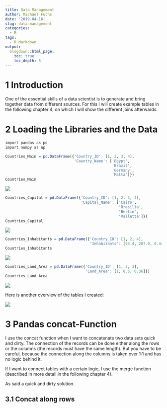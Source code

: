 ```yaml
---
title: Data Management
author: Michael Fuchs
date: '2019-04-16'
slug: data-management
categories:
  - R
tags:
  - R Markdown
output:
  blogdown::html_page:
    toc: true
    toc_depth: 5
---
```



# 1 Introduction

One of the essential skills of a data scientist is to generate and bring together data from different sources.
For this I will create example tables in the following chapter 4, on which I will show the different joins afterwards. 

# 2 Loading the Libraries and the Data

```r
import pandas as pd
import numpy as np
```


```r
Countries_Main = pd.DataFrame({'Country_ID': [1, 2, 3, 4], 
                               'Country_Name': ['Egypt', 
                                                'Brazil', 
                                                'Germany', 
                                                'Malta']})
Countries_Main
```

![](/post/2019-04-16-data-management_files/p7p1.png)


```r
Countries_Capital = pd.DataFrame({'Country_ID': [1, 2, 3, 4], 
                                  'Capital_Name': ['Cairo', 
                                                   'Brasilia', 
                                                   'Berlin', 
                                                   'Valletta']})
Countries_Capital
```

![](/post/2019-04-16-data-management_files/p7p2.png)


```r
Countries_Inhabitants = pd.DataFrame({'Country_ID': [1, 2, 4], 
                                      'Inhabitants': [93.4, 207.9, 0.44]})
Countries_Inhabitants
```

![](/post/2019-04-16-data-management_files/p7p3.png)



```r
Countries_Land_Area = pd.DataFrame({'Country_ID': [1, 2, 3], 
                                    'Land_Area': [1, 8.5, 0.36]})
Countries_Land_Area
```

![](/post/2019-04-16-data-management_files/p7p4.png)



Here is another overview of the tables I created:


![](/post/2019-04-16-data-management_files/p7p5.png)


# 3 Pandas concat-Function


I use the concat function when I want to concatenate two data sets quick and dirty. 
The connection of the records can be done either along the rows or the columns (the records must have the same length). 
But you have to be careful, because the connection along the columns is taken over 1:1 and has no logic behind it. 

If I want to connect tables with a certain logic, I use the merge function (described in more detail in the following chapter 4). 

As said a quick and dirty solution.


## 3.1 Concat along rows






































